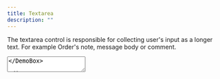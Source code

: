 ```yaml
---
title: Textarea
description: ""
---
```



The textarea control is responsible for collecting user's input as a longer text.
For example Order's note, message body or comment.

<DemoBox>
    <Textarea placeholder="Leave a message" />
</DemoBox>

```jsx
import { Textarea } from 'insites-ui'

<Textarea placeholder="Leave a message" />
```

## Error handling

<DemoBox>
    <Textarea placeholder="Leave a message" hasError />
</DemoBox>

```jsx
import { Textarea } from 'insites-ui'

<Textarea placeholder="Leave a message" hasError />
```
